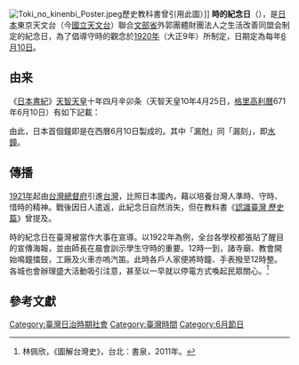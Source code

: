 [[Image:Toki_no_kinenbi_Poster.jpeg|right]]歷史教科書曾引用此圖）]]
'''時的紀念日'''（{{Jpn|j=時の記念日|hg=ときのきねんび|rm=Toki no Kinenbi}}），是[[日本|日本]]東京天文台（今[[國立天文台|國立天文台]]）聯合[[文部省|文部省]]外郭團體財團法人之生活改善同盟会制定的紀念日，為了倡導守時的觀念於[[1920年|1920年]]（大正9年）所制定，日期定為每年[[6月10日|6月10日]]。

== 由来 ==

《[[日本書紀|日本書紀]]》[[天智天皇|天智天皇]]十年四月辛卯条（天智天皇10年4月25日，[[格里高利曆|格里高利曆]]671年6月10日）有如下記載：

{{Cquote|置漏尅於新臺。始打候時動鐘鼓。始用漏尅。此漏尅者天皇爲皇太子時始親所製造也。-{云云}-。}}

由此，日本首個鐘即是在西曆6月10日製成的。其中「漏尅」同「漏刻」，即[[水鐘|水鐘]]。

==傳播==
[[1921年|1921年]]起由[[台灣總督府|台灣總督府]]引進[[台灣|台灣]]，比照日本國內，藉以培養台灣人準時、守時、惜時的精神。戰後因日人遣返，此紀念日自然消失，但在教科書《[[認識臺灣|認識臺灣 歷史篇]]》曾提及。

時的紀念日在臺灣被當作大事在宣導。以1922年為例，全台各學校都張貼了醒目的宣傳海報，並由師長在晨會訓示學生守時的重要。12時一到，諸寺廟、教會開始鳴鐘擂鼓，工廠及火車亦嗚汽笛。此時各戶人家便將時鐘、手表撥至12時整。各城也會辦理盛大活動吸引注意，甚至以一早就以停電方式喚起民眾關心。<ref>林佩欣，《圖解台灣史》，台北：書泉，2011年。</ref>

== 參考文獻 ==
{{reflist}}

[[Category:臺灣日治時期社會|Category:臺灣日治時期社會]]
[[Category:臺灣時間|Category:臺灣時間]]
[[Category:6月節日|Category:6月節日]]